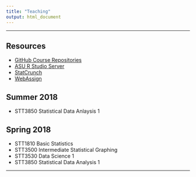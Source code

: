 ```yaml
---
title: "Teaching"
output: html_document
---
```


* * *

## Resources

* [GitHub Course Repositories](https://github.com/STAT-JET-ASU)
* [ASU R Studio Server](https://mathr.math.appstate.edu)
* [StatCrunch](https://www.statcrunch.com/)
* [WebAssign](https://www.webassign.com/)

## Summer 2018

* STT3850 Statistical Data Anlaysis 1

## Spring 2018

* STT1810 Basic Statistics
* STT3500 Intermediate Statistical Graphing
* STT3530 Data Science 1
* STT3850 Statistical Data Analysis 1

* * *